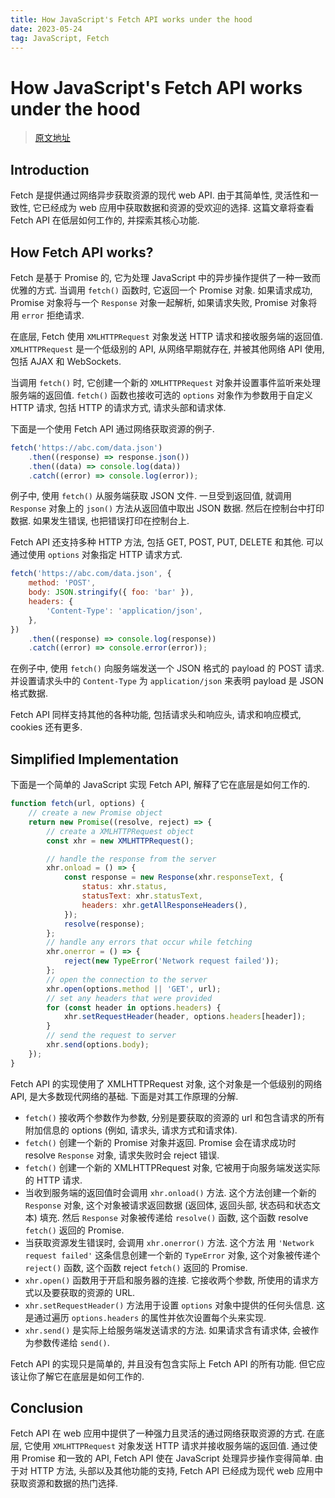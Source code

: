```yaml
---
title: How JavaScript's Fetch API works under the hood
date: 2023-05-24
tag: JavaScript, Fetch
---
```


# How JavaScript's Fetch API works under the hood

> [原文地址](https://javascript.plainenglish.io/how-javascripts-fetch-api-works-under-the-hood-2e4f990b9ce1)

## Introduction

Fetch 是提供通过网络异步获取资源的现代 web API. 由于其简单性, 灵活性和一致性, 它已经成为 web 应用中获取数据和资源的受欢迎的选择. 这篇文章将查看 Fetch API 在低层如何工作的, 并探索其核心功能.

## How Fetch API works?

Fetch 是基于 Promise 的, 它为处理 JavaScript 中的异步操作提供了一种一致而优雅的方式. 当调用 `fetch()` 函数时, 它返回一个 Promise 对象. 如果请求成功, Promise 对象将与一个 `Response` 对象一起解析, 如果请求失败, Promise 对象将用 `error` 拒绝请求.

在底层, Fetch 使用 `XMLHTTPRequest` 对象发送 HTTP 请求和接收服务端的返回值. `XMLHTTPRequest` 是一个低级别的 API, 从网络早期就存在, 并被其他网络 API 使用, 包括 AJAX 和 WebSockets.

当调用 `fetch()` 时, 它创建一个新的 `XMLHTTPRequest` 对象并设置事件监听来处理服务端的返回值. `fetch()` 函数也接收可选的 `options` 对象作为参数用于自定义 HTTP 请求, 包括 HTTP 的请求方式, 请求头部和请求体.

下面是一个使用 Fetch API 通过网络获取资源的例子.

```js
fetch('https://abc.com/data.json')
    .then((response) => response.json())
    .then((data) => console.log(data))
    .catch((error) => console.log(error));
```

例子中, 使用 `fetch()` 从服务端获取 JSON 文件. 一旦受到返回值, 就调用 `Response` 对象上的 `json()` 方法从返回值中取出 JSON 数据. 然后在控制台中打印数据. 如果发生错误, 也把错误打印在控制台上.

Fetch API 还支持多种 HTTP 方法, 包括 GET, POST, PUT, DELETE 和其他. 可以通过使用 `options` 对象指定 HTTP 请求方式.

```js
fetch('https://abc.com/data.json', {
    method: 'POST',
    body: JSON.stringify({ foo: 'bar' }),
    headers: {
        'Content-Type': 'application/json',
    },
})
    .then((response) => console.log(response))
    .catch((error) => console.error(error));
```

在例子中, 使用 `fetch()` 向服务端发送一个 JSON 格式的 payload 的 POST 请求. 并设置请求头中的 `Content-Type` 为 `application/json` 来表明 payload 是 JSON 格式数据.

Fetch API 同样支持其他的各种功能, 包括请求头和响应头, 请求和响应模式, cookies 还有更多.

## Simplified Implementation

下面是一个简单的 JavaScript 实现 Fetch API, 解释了它在底层是如何工作的.

```js
function fetch(url, options) {
    // create a new Promise object
    return new Promise((resolve, reject) => {
        // create a XMLHTTPRequest object
        const xhr = new XMLHTTPRequest();

        // handle the response from the server
        xhr.onload = () => {
            const response = new Response(xhr.responseText, {
                status: xhr.status,
                statusText: xhr.statusText,
                headers: xhr.getAllResponseHeaders(),
            });
            resolve(response);
        };
        // handle any errors that occur while fetching
        xhr.onerror = () => {
            reject(new TypeError('Network request failed'));
        };
        // open the connection to the server
        xhr.open(options.method || 'GET', url);
        // set any headers that were provided
        for (const header in options.headers) {
            xhr.setRequestHeader(header, options.headers[header]);
        }
        // send the request to server
        xhr.send(options.body);
    });
}
```

Fetch API 的实现使用了 XMLHTTPRequest 对象, 这个对象是一个低级别的网络 API, 是大多数现代网络的基础. 下面是对其工作原理的分解.

-   `fetch()` 接收两个参数作为参数, 分别是要获取的资源的 url 和包含请求的所有附加信息的 options (例如, 请求头, 请求方式和请求体).
-   `fetch()` 创建一个新的 Promise 对象并返回. Promise 会在请求成功时 resolve `Response` 对象, 请求失败时会 reject 错误.
-   `fetch()` 创建一个新的 XMLHTTPRequest 对象, 它被用于向服务端发送实际的 HTTP 请求.
-   当收到服务端的返回值时会调用 `xhr.onload()` 方法. 这个方法创建一个新的 `Response` 对象, 这个对象被请求返回数据 (返回体, 返回头部, 状态码和状态文本) 填充. 然后 `Response` 对象被传递给 `resolve()` 函数, 这个函数 resolve `fetch()` 返回的 Promise.
-   当获取资源发生错误时, 会调用 `xhr.onerror()` 方法. 这个方法 用 `'Network request failed'` 这条信息创建一个新的 `TypeError` 对象, 这个对象被传递个 `reject()` 函数, 这个函数 reject `fetch()` 返回的 Promise.
-   `xhr.open()` 函数用于开启和服务器的连接. 它接收两个参数, 所使用的请求方式以及要获取的资源的 URL.
-   `xhr.setRequestHeader()` 方法用于设置 `options` 对象中提供的任何头信息. 这是通过遍历 `options.headers` 的属性并依次设置每个头来实现.
-   `xhr.send()` 是实际上给服务端发送请求的方法. 如果请求含有请求体, 会被作为参数传递给 `send()`.

Fetch API 的实现只是简单的, 并且没有包含实际上 Fetch API 的所有功能. 但它应该让你了解它在底层是如何工作的.

## Conclusion

Fetch API 在 web 应用中提供了一种强力且灵活的通过网络获取资源的方式. 在底层, 它使用 `XMLHTTPRequest` 对象发送 HTTP 请求并接收服务端的返回值. 通过使用 Promise 和一致的 API, Fetch API 使在 JavaScript 处理异步操作变得简单. 由于对 HTTP 方法, 头部以及其他功能的支持, Fetch API 已经成为现代 web 应用中获取资源和数据的热门选择.
